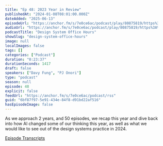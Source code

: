 ```yaml
---
title: "Ep 48: 2023 Year in Review"
publishedAt: "2024-01-08T08:01:00.000Z"
dateAdded: "2025-06-13"
episodeUrl: "https://anchor.fm/s/7e0ce6ac/podcast/play/80875819/https%3A%2F%2Fd3ctxlq1ktw2nl.cloudfront.net%2Fstaging%2F2024-0-6%2F362375648-44100-2-b96538f6ce565.m4a"
audioUrl: "https://anchor.fm/s/7e0ce6ac/podcast/play/80875819/https%3A%2F%2Fd3ctxlq1ktw2nl.cloudfront.net%2Fstaging%2F2024-0-6%2F362375648-44100-2-b96538f6ce565.m4a"
podcastTitle: "Design System Office Hours"
showSlug: "design-system-office-hours"
image: null
localImages: false
tags: []
categories: ["Podcast"]
duration: "0:23:37"
durationSeconds: 1417
draft: false
speakers: ["Davy Fung", "PJ Onori"]
type: "podcast"
season: null
episode: 48
explicit: false
feedUrl: "https://anchor.fm/s/7e0ce6ac/podcast/rss"
guid: "6bf87f97-5e91-434e-84f8-d91bd22af516"
hasEpisodeImage: false
---
```

As we approach 2 years, and 50 episodes, we recap this year and dive back into how AI changed some of our thinking this year, as well as what we would like to see out of the design systems practice in 2024.

[Episode Transcripts](https://docs.google.com/document/d/1eBPOj7pQJBKCsc4uWlMM1XwwfTOLiK7Av_qEbwu2F_M/edit?usp=sharing)
